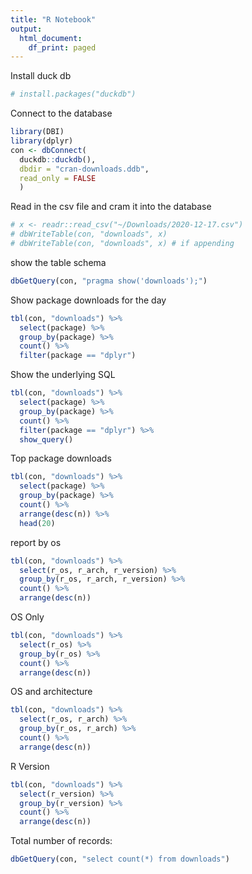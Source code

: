 ```yaml
---
title: "R Notebook"
output:
  html_document:
    df_print: paged
---
```


Install duck db

```r
# install.packages("duckdb")
```

Connect to the database

```r
library(DBI)
library(dplyr)
con <- dbConnect(
  duckdb::duckdb(),
  dbdir = "cran-downloads.ddb",
  read_only = FALSE
  )
```


Read in the csv file and cram it into the database


```r
# x <- readr::read_csv("~/Downloads/2020-12-17.csv")
# dbWriteTable(con, "downloads", x)
# dbWriteTable(con, "downloads", x) # if appending
```

show the table schema

```r
dbGetQuery(con, "pragma show('downloads');")

```


Show package downloads for the day

```r
tbl(con, "downloads") %>%
  select(package) %>%
  group_by(package) %>%
  count() %>%
  filter(package == "dplyr")

```

Show the underlying SQL

```r
tbl(con, "downloads") %>%
  select(package) %>%
  group_by(package) %>%
  count() %>%
  filter(package == "dplyr") %>%
  show_query()

```

Top package downloads

```r
tbl(con, "downloads") %>%
  select(package) %>%
  group_by(package) %>%
  count() %>%
  arrange(desc(n)) %>%
  head(20)

```

report by os

```r
tbl(con, "downloads") %>%
  select(r_os, r_arch, r_version) %>%
  group_by(r_os, r_arch, r_version) %>%
  count() %>%
  arrange(desc(n))

```

OS Only

```r
tbl(con, "downloads") %>%
  select(r_os) %>%
  group_by(r_os) %>%
  count() %>%
  arrange(desc(n))
```

OS and architecture

```r
tbl(con, "downloads") %>%
  select(r_os, r_arch) %>%
  group_by(r_os, r_arch) %>%
  count() %>%
  arrange(desc(n))
```

R Version

```r
tbl(con, "downloads") %>%
  select(r_version) %>%
  group_by(r_version) %>%
  count() %>%
  arrange(desc(n))
```




Total number of records:

```r
dbGetQuery(con, "select count(*) from downloads")
```


